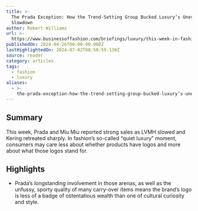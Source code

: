 ```yaml
---
title: >-
  The Prada Exception: How the Trend-Setting Group Bucked Luxury’s Uneven
  Slowdown
author: Robert Williams
url: >-
  https://www.businessoffashion.com/briefings/luxury/this-week-in-fashion-how-prada-outpaced-other-luxury-players/?utm_source=newsletter_professional_thisweek&utm_medium=email&utm_campaign=This_Week_In_Fashion_260424&utm_term=DR455575BJCJ3FB5W2ZWUAKF3A&utm_content=top_story_title
publishedOn: 2024-04-26T00:00:00.000Z
lastHighlightedOn: 2024-07-02T08:50:59.130Z
source: reader
category: articles
tags:
  - fashion
  - luxury
aliases:
  - >-
    the-prada-exception-how-the-trend-setting-group-bucked-luxury’s-uneven-slowdown
---
```

## Summary

This week, Prada and Miu Miu reported strong sales as LVMH slowed and Kering retreated sharply. In fashion’s so-called “quiet luxury” moment, consumers may care less about whether products have logos and more about what those logos stand for.

## Highlights
- Prada’s longstanding involvement in those arenas, as well as the unfussy, sporty quality of many carry-over items means the brand’s logo is less of a badge of ostentatious wealth than one of cultural curiosity and style.
